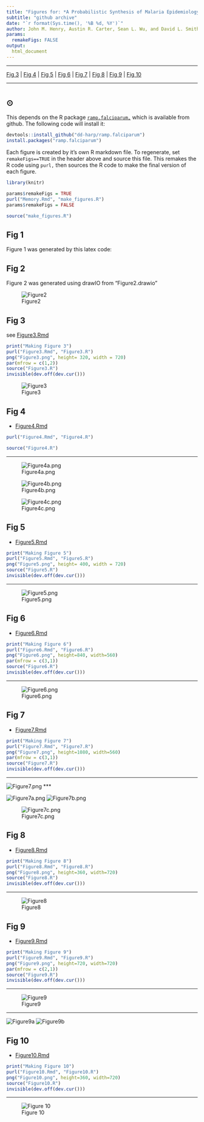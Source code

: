 ```yaml
---
title: "Figures for: *A Probabilistic Synthesis of Malaria Epidemiology: Exposure, Infection, Parasite Densities, and Detection*"
subtitle: "github archive"
date: "`r format(Sys.time(), '%B %d, %Y')`"
author: John M. Henry, Austin R. Carter, Sean L. Wu, and David L. Smith
params: 
  remakeFigs: FALSE
output:
  html_document 
---
```


*** 

[Fig 3](Figure3.html) |
[Fig 4](Figure4.html) |
[Fig 5](Figure5.html) |
[Fig 6](Figure6.html) |
[Fig 7](Figure7.html) |
[Fig 8](Figure8.html) |
[Fig 9](Figure9.html) | 
[Fig 10](Figure10.html)

*** 

# {.tabset}

## $\odot$ 

This depends on the R package [`ramp.falciparum,`](https://dd-harp.github.io/ramp.falciparum/)
which is available from github. The following code will install it:

```r
devtools::install_github("dd-harp/ramp.falciparum")
install.packages("ramp.falciparum")
```

Each figure is created by it's own R markdown file. To regenerate, set `remakeFigs==TRUE` in the header above and source this file. This remakes the R code using `purl,`  then sources the R code to make the final version of each figure. 

```r
library(knitr)
```

```r
params$remakeFigs = TRUE
purl("Memory.Rmd", "make_figures.R")
params$remakeFigs = FALSE 
```

```r
source("make_figures.R")
```



## Fig 1

Figure 1 was generated by this latex code: 

\begin{equation*}
\begin{array}{c}
\begin{array}{ccccccccc}
\zeta_0 &  {h\atop \longrightarrow} \atop {\longleftarrow \atop r} & \zeta_1  & {h\atop \longrightarrow} \atop {\longleftarrow \atop {2r}} & \zeta_2  & {h \atop \longrightarrow} \atop {\longleftarrow \atop {3r}} & \zeta_3  & {h \atop \longrightarrow} \atop {\longleftarrow \atop {4r}}& \ldots 
\end{array} 
\\ 
\\ 
\begin{array}{rl}
d\zeta_0/dt &= -h \zeta_0 + r \zeta_1 \\ 
d \zeta_i /dt &= -(h+r) \zeta_i + h \zeta_{i-1} + r(i+1) \zeta_{i+1} \\
\end{array} 
\end{array}
\end{equation*}

## Fig 2 

Figure 2 was generated using drawIO from "Figure2.drawio"

![Figure2](Figure2.png)

## Fig 3 

see [Figure3.Rmd](Figure3.html)

```r
print("Making Figure 3")
purl("Figure3.Rmd", "Figure3.R")
png("Figure3.png", height= 320, width = 720)
par(mfrow = c(1,2))
source("Figure3.R")
invisible(dev.off(dev.cur()))
```

![Figure3](Figure3.png)



## Fig 4 

+ [Figure4.Rmd](Figure4.html)

```r
purl("Figure4.Rmd", "Figure4.R")
```

```r
source("Figure4.R")
```

***

![Figure4a.png](Figure4a.png)

![Figure4b.png](Figure4b.png)

![Figure4c.png](Figure4c.png)


## Fig 5


+ [Figure5.Rmd](Figure5.html)

```r
print("Making Figure 5")
purl("Figure5.Rmd", "Figure5.R")
png("Figure5.png", height= 400, width = 720)
source("Figure5.R")
invisible(dev.off(dev.cur()))
```

*** 

![Figure5.png](Figure5.png)

## Fig 6

+ [Figure6.Rmd](Figure6.html)

```r
print("Making Figure 6")
purl("Figure6.Rmd", "Figure6.R")
png("Figure6.png", height=840, width=560)
par(mfrow = c(3,1))
source("Figure6.R")
invisible(dev.off(dev.cur()))
```
*** 

![Figure6.png](Figure6.png)


## Fig 7

+ [Figure7.Rmd](Figure7.html)

```r
print("Making Figure 7")
purl("Figure7.Rmd", "Figure7.R")
png("Figure7.png", height=1080, width=560)
par(mfrow = c(3,1))
source("Figure7.R")
invisible(dev.off(dev.cur()))
```
*** 

![Figure7.png](Figure7.png)
*** 

![Figure7a.png](Figure7a.png)
![Figure7b.png](Figure7b.png)

![Figure7c.png](Figure7c.png)

## Fig 8

+ [Figure8.Rmd](Figure8.html)

```r
print("Making Figure 8")
purl("Figure8.Rmd", "Figure8.R")
png("Figure8.png", height=360, width=720)
source("Figure8.R")
invisible(dev.off(dev.cur()))
```
*** 

![Figure8](Figure8.png)

## Fig 9 

+ [Figure9.Rmd](Figure9.html)

```r
print("Making Figure 9")
purl("Figure9.Rmd", "Figure9.R")
png("Figure9.png", height=720, width=720)
par(mfrow = c(2,1))
source("Figure9.R")
invisible(dev.off(dev.cur()))
```

***

![Figure9](Figure9.png)

*** 

![Figure9a](Figure9a.png)
![Figure9b](Figure9b.png)

## Fig 10  

+ [Figure10.Rmd](Figure10.html)


```r
print("Making Figure 10")
purl("Figure10.Rmd", "Figure10.R")
png("Figure10.png", height=360, width=720)
source("Figure10.R")
invisible(dev.off(dev.cur()))
```

*** 

![Figure 10](Figure10.png)